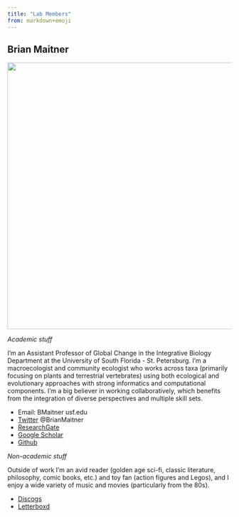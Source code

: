 ```yaml
---
title: "Lab Members"
from: markdown+emoji
---
```


## Brian Maitner

![](assets/images/vlcsnap-2023-05-03-08h34m51s543.png){width=600 fig-align="center"}

*Academic stuff*

I'm an Assistant Professor of Global Change in the Integrative Biology Department at the University of South Florida - St. Petersburg. I'm a macroecologist and community ecologist who works across taxa (primarily focusing on plants and terrestrial vertebrates) using both ecological and evolutionary approaches with strong informatics and computational components. I'm a big believer in working collaboratively, which benefits from the integration of diverse perspectives and multiple skill sets. 

- Email: BMaitner <at> usf.edu
- [Twitter](https://x.com/BrianMaitner) @BrianMaitner
- [ResearchGate](https://www.researchgate.net/profile/Brian-Maitner)
- [Google Scholar](https://scholar.google.com/citations?user=GVb9deIAAAAJ&hl=en)
- [Github](https://github.com/bmaitner)

*Non-academic stuff*

Outside of work I'm an avid reader (golden age sci-fi, classic literature, philosophy, comic books, etc.) and toy fan (action figures and Legos), and I enjoy a wide variety of music and movies (particularly from the 80s).

- [Discogs](https://www.discogs.com/user/bmaitner)
- [Letterboxd](https://letterboxd.com/maitner/)
